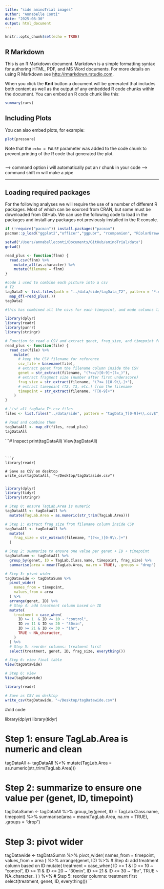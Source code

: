 ```yaml
---
title: "side aminoTrial images"
author: "Annabelle Conti"
date: "2025-08-30"
output: html_document
---
```


```r
knitr::opts_chunk$set(echo = TRUE)
```

## R Markdown

This is an R Markdown document. Markdown is a simple formatting syntax for authoring HTML, PDF, and MS Word documents. For more details on using R Markdown see <http://rmarkdown.rstudio.com>.

When you click the **Knit** button a document will be generated that includes both content as well as the output of any embedded R code chunks within the document. You can embed an R code chunk like this:

```r
summary(cars)
```

## Including Plots

You can also embed plots, for example:

```r
plot(pressure)
```

Note that the `echo = FALSE` parameter was added to the code chunk to prevent printing of the R code that generated the plot.


```r
```
--> command option i will automatically put an r chunk in your code 
--> command shift m will make a pipe 

***
## Loading required packages

For the following analyses we will require the use of a number of different R packages. Most of which can be sourced from CRAN, but some must be downloaded from GitHub. We can use the following code to load in the packages and install any packages not previously installed in the R console. 

```r
if (!require("pacman")) install.packages("pacman")
pacman::p_load("ggplot2","officer","ggpubr", "rcompanion", "RColorBrewer", "patchwork", "magrittr","reshape2", "stringr", "plyr", "dplyr", "flextable", "tidyr", "tibble", "vegan", "paletteer", "purrr")
```

```r
setwd("/Users/annabelleconti/Documents/GitHub/aminoTrial/data")
getwd()

read_plus <- function(flnm) {
  read.csv(flnm) %>%
    mutate_all(as.character) %>%
    mutate(filename = flnm)
}
```

```r
#code i used to combine each picture into a csv 
# T2
tagData2 <- list.files(path = "../data/side/tagData_T2", pattern = "*.csv", full.names = TRUE) %>%
  map_df(~read_plus(.))
tagData2
```

```r
#this has combined all the csvs for each timepoint, and made columns like genet and time point, which grabs information from the filename 

library(dplyr)
library(readr)
library(purrr)
library(stringr)

# Function to read a CSV and extract genet, frag_size, and timepoint from the filename column
read_plus <- function(file) {
  read_csv(file) %>%
    mutate(
      # keep the CSV filename for reference
      csv_file = basename(file),
      # extract genet from the filename column inside the CSV
      genet = str_extract(filename, "(?<=/)[0-9]+(?=_)"),
      # extract fragment size (number after first underscore)
      frag_size = str_extract(filename, "(?<=_)[0-9\\.]+"),
      # extract timepoint (T2, T3, etc.) from the filename
      timepoint = str_extract(filename, "T[0-9]+")
    )
}

# List all tagData_T*.csv files
files <- list.files("../data/side", pattern = "tagData_T[0-9]+\\.csv$", full.names = TRUE)

# Read and combine them
tagDataAll <- map_df(files, read_plus)
tagDataAll
```
```# Inspect
print(tagDataAll)
View(tagDataAll)

```


```r
library(readr)

# Save as CSV on desktop
write_csv(tagDataAll, "~/Desktop/tagDataside.csv")


```

```r
library(dplyr)
library(tidyr)
library(stringr)

# Step 0: ensure TagLab.Area is numeric
tagDataAll <- tagDataAll %>%
  mutate(TagLab.Area = as.numeric(str_trim(TagLab.Area)))

# Step 1: extract frag_size from filename column inside CSV
tagDataAll <- tagDataAll %>%
  mutate(
    frag_size = str_extract(filename, "(?<=_)[0-9\\.]+")
  )

# Step 2: summarize to ensure one value per genet + ID + timepoint
tagDataSumm <- tagDataAll %>%
  group_by(genet, ID = TagLab.Class.name, timepoint, frag_size) %>%
  summarise(area = mean(TagLab.Area, na.rm = TRUE), .groups = "drop")

# Step 3: pivot wider
tagDatawide <- tagDataSumm %>%
  pivot_wider(
    names_from = timepoint,
    values_from = area
  ) %>%
  arrange(genet, ID) %>%
  # Step 4: add treatment column based on ID
  mutate(
    treatment = case_when(
      ID >= 1  & ID <= 10 ~ "control",
      ID >= 11 & ID <= 20 ~ "30min",
      ID >= 21 & ID <= 30 ~ "1hr",
      TRUE ~ NA_character_
    )
  ) %>%
  # Step 5: reorder columns: treatment first
  select(treatment, genet, ID, frag_size, everything())

# Step 6: view final table
View(tagDatawide)

```

```r
# Step 6: view
View(tagDatawide)

```

```r
library(readr)

# Save as CSV on desktop
write_csv(tagDatawide, "~/Desktop/tagDatawide.csv")


```

#old code

library(dplyr)
library(tidyr)

# Step 1: ensure TagLab.Area is numeric and clean
tagDataAll <- tagDataAll %>%
  mutate(TagLab.Area = as.numeric(str_trim(TagLab.Area)))

# Step 2: summarize to ensure one value per (genet, ID, timepoint)
tagDataSumm <- tagDataAll %>%
  group_by(genet, ID = TagLab.Class.name, timepoint) %>%
  summarise(area = mean(TagLab.Area, na.rm = TRUE), .groups = "drop")

# Step 3: pivot wider
tagDatawide <- tagDataSumm %>%
  pivot_wider(
    names_from = timepoint,
    values_from = area
  ) %>%
  arrange(genet, ID) %>%
  # Step 4: add treatment column based on ID
  mutate(
    treatment = case_when(
      ID >= 1  & ID <= 10 ~ "control",
      ID >= 11 & ID <= 20 ~ "30min",
      ID >= 21 & ID <= 30 ~ "1hr",
      TRUE ~ NA_character_
    )
  ) %>%
  # Step 5: reorder columns: treatment first
  select(treatment, genet, ID, everything())
```